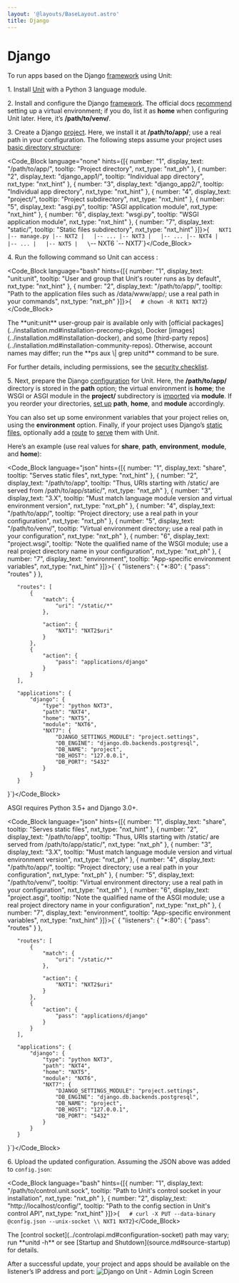 ```yaml
---
layout: '@layouts/BaseLayout.astro'
title: Django
---
```

# Django

To run apps based on the Django [framework](https://www.djangoproject.com) using Unit:

1\. Install [Unit](../installation.md#installation-precomp-pkgs) with a Python 3 language module.

2\. Install and configure the Django [framework](https://www.djangoproject.com).  The official docs [recommend](https://docs.djangoproject.com/en/stable/topics/install/#installing-an-official-release-with-pip) setting up a virtual environment; if you do, list it as **home** when configuring Unit later.  Here, it’s **/path/to/venv/**.

3\. Create a Django [project](https://docs.djangoproject.com/en/stable/intro/tutorial01/).  Here, we install it at **/path/to/app/**; use a real path in your configuration. The following steps assume your project uses [basic directory structure](https://docs.djangoproject.com/en/stable/ref/django-admin/#django-admin-startproject):

<Code_Block language="none" hints={[{ number: "1", display_text: "/path/to/app/", tooltip: "Project directory", nxt_type: "nxt_ph" }, { number: "2", display_text: "django_app1/", tooltip: "Individual app directory", nxt_type: "nxt_hint" }, { number: "3", display_text: "django_app2/", tooltip: "Individual app directory", nxt_type: "nxt_hint" }, { number: "4", display_text: "project/", tooltip: "Project subdirectory", nxt_type: "nxt_hint" }, { number: "5", display_text: "asgi.py", tooltip: "ASGI application module", nxt_type: "nxt_hint" }, { number: "6", display_text: "wsgi.py", tooltip: "WSGI application module", nxt_type: "nxt_hint" }, { number: "7", display_text: "static/", tooltip: "Static files subdirectory", nxt_type: "nxt_hint" }]}>{`   NXT1
   |-- manage.py
   |-- NXT2
   |   |-- ...
   |-- NXT3
   |   |-- ...
   |-- NXT4
   |   |-- ...
   |   |-- NXT5
   |   \`-- NXT6
   \`-- NXT7`}</Code_Block>

4\. Run the following command so Unit can access :

<Code_Block language="bash" hints={[{ number: "1", display_text: "unit:unit", tooltip: "User and group that Unit's router runs as by default", nxt_type: "nxt_hint" }, { number: "2", display_text: "/path/to/app/", tooltip: "Path to the application files such as /data/www/app/; use a real path in your commands", nxt_type: "nxt_ph" }]}>{`   # chown -R NXT1 NXT2`}</Code_Block>

<Note type="note">
The **unit:unit** user-group pair is available only with [official packages](../installation.md#installation-precomp-pkgs), Docker [images](../installation.md#installation-docker), and some [third-party repos](../installation.md#installation-community-repos). Otherwise, account names may differ; run the **ps aux \| grep unitd** command to be sure.
</Note>

For further details, including permissions, see the [security checklist](security.md#security-apps).

5\. Next, prepare the Django [configuration](../configuration.md#configuration-python) for Unit.  Here, the **/path/to/app/** directory is stored in the **path** option; the virtual environment is **home**; the WSGI or ASGI module in the **project/** subdirectory is [imported](https://docs.python.org/3/reference/import.html) via **module**.  If you reorder your directories, [set up](../configuration.md#configuration-python) **path**, **home**, and **module** accordingly.

You can also set up some environment variables that your project relies on, using the **environment** option.  Finally, if your project uses Django’s [static files](https://docs.djangoproject.com/en/stable/howto/static-files/), optionally add a [route](../configuration.md#configuration-routes) to [serve](../configuration.md#configuration-static) them with Unit.

Here’s an example (use real values for **share**, **path**, **environment**, **module**, and **home**):

<Code_Block language="json" hints={[{ number: "1", display_text: "share", tooltip: "Serves static files", nxt_type: "nxt_hint" }, { number: "2", display_text: "/path/to/app", tooltip: "Thus, URIs starting with /static/ are served from /path/to/app/static/", nxt_type: "nxt_ph" }, { number: "3", display_text: "3.X", tooltip: "Must match language module version and virtual environment version", nxt_type: "nxt_ph" }, { number: "4", display_text: "/path/to/app/", tooltip: "Project directory; use a real path in your configuration", nxt_type: "nxt_ph" }, { number: "5", display_text: "/path/to/venv/", tooltip: "Virtual environment directory; use a real path in your configuration", nxt_type: "nxt_ph" }, { number: "6", display_text: "project.wsgi", tooltip: "Note the qualified name of the WSGI module; use a real project directory name in your configuration", nxt_type: "nxt_ph" }, { number: "7", display_text: "environment", tooltip: "App-specific environment variables", nxt_type: "nxt_hint" }]}>{`   {
       "listeners": {
           "*:80": {
               "pass": "routes"
           }
       },

       "routes": [
           {
               "match": {
                   "uri": "/static/*"
               },

               "action": {
                   "NXT1": "NXT2$uri"
               }
           },
           {
               "action": {
                   "pass": "applications/django"
               }
           }
       ],

       "applications": {
           "django": {
               "type": "python NXT3",
               "path": "NXT4",
               "home": "NXT5",
               "module": "NXT6",
               "NXT7": {
                   "DJANGO_SETTINGS_MODULE": "project.settings",
                   "DB_ENGINE": "django.db.backends.postgresql",
                   "DB_NAME": "project",
                   "DB_HOST": "127.0.0.1",
                   "DB_PORT": "5432"
               }
           }
       }
   }`}</Code_Block>

<Note type="note">
ASGI requires Python 3.5+ and Django 3.0+.
</Note>

<Code_Block language="json" hints={[{ number: "1", display_text: "share", tooltip: "Serves static files", nxt_type: "nxt_hint" }, { number: "2", display_text: "/path/to/app", tooltip: "Thus, URIs starting with /static/ are served from /path/to/app/static/", nxt_type: "nxt_ph" }, { number: "3", display_text: "3.X", tooltip: "Must match language module version and virtual environment version", nxt_type: "nxt_ph" }, { number: "4", display_text: "/path/to/app/", tooltip: "Project directory; use a real path in your configuration", nxt_type: "nxt_ph" }, { number: "5", display_text: "/path/to/venv/", tooltip: "Virtual environment directory; use a real path in your configuration", nxt_type: "nxt_ph" }, { number: "6", display_text: "project.asgi", tooltip: "Note the qualified name of the ASGI module; use a real project directory name in your configuration", nxt_type: "nxt_ph" }, { number: "7", display_text: "environment", tooltip: "App-specific environment variables", nxt_type: "nxt_hint" }]}>{`   {
       "listeners": {
           "*:80": {
               "pass": "routes"
           }
       },

       "routes": [
           {
               "match": {
                   "uri": "/static/*"
               },

               "action": {
                   "NXT1": "NXT2$uri"
               }
           },
           {
               "action": {
                   "pass": "applications/django"
               }
           }
       ],

       "applications": {
           "django": {
               "type": "python NXT3",
               "path": "NXT4",
               "home": "NXT5",
               "module": "NXT6",
               "NXT7": {
                   "DJANGO_SETTINGS_MODULE": "project.settings",
                   "DB_ENGINE": "django.db.backends.postgresql",
                   "DB_NAME": "project",
                   "DB_HOST": "127.0.0.1",
                   "DB_PORT": "5432"
               }
           }
       }
   }`}</Code_Block>

6\. Upload the updated configuration.  Assuming the JSON above was added to `config.json`:

<Code_Block language="bash" hints={[{ number: "1", display_text: "/path/to/control.unit.sock", tooltip: "Path to Unit's control socket in your installation", nxt_type: "nxt_ph" }, { number: "2", display_text: "http://localhost/config/", tooltip: "Path to the config section in Unit's control API", nxt_type: "nxt_hint" }]}>{`   # curl -X PUT --data-binary @config.json --unix-socket \\
          NXT1 NXT2`}</Code_Block>

<Note type="note">
The [control socket](../controlapi.md#configuration-socket) path may vary; run **unitd -h** or see [Startup and Shutdown](source.md#source-startup) for details.
</Note>

After a successful update, your project and apps should be available on the listener’s IP address and port: ![Django on Unit - Admin Login Screen](/images/django.png)